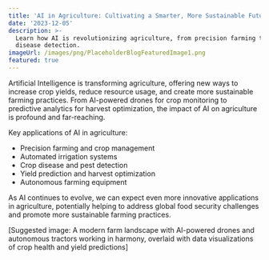 ```yaml
---
title: 'AI in Agriculture: Cultivating a Smarter, More Sustainable Future'
date: '2023-12-05'
description: >-
  Learn how AI is revolutionizing agriculture, from precision farming to crop
  disease detection.
imageUrl: /images/png/PlaceholderBlogFeaturedImage1.png
featured: true
---
```


Artificial Intelligence is transforming agriculture, offering new ways to increase crop yields, reduce resource usage, and create more sustainable farming practices. From AI-powered drones for crop monitoring to predictive analytics for harvest optimization, the impact of AI on agriculture is profound and far-reaching.

Key applications of AI in agriculture:

- Precision farming and crop management
- Automated irrigation systems
- Crop disease and pest detection
- Yield prediction and harvest optimization
- Autonomous farming equipment

As AI continues to evolve, we can expect even more innovative applications in agriculture, potentially helping to address global food security challenges and promote more sustainable farming practices.

[Suggested image: A modern farm landscape with AI-powered drones and autonomous tractors working in harmony, overlaid with data visualizations of crop health and yield predictions]
